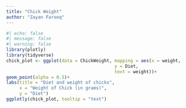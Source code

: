```yaml
---
title: "Chick Weight"
author: "Zayan Farooq"
---
```


```r
#| echo: false
#| message: false
#| warning: false
library(plotly)
library(tidyverse)
chick_plot <- ggplot(data = ChickWeight, mapping = aes(x = weight,
                                         y = Diet,
                                         text = weight))+
geom_point(alpha = 0.5)+
labs(title = "Diet and weight of chicks",
     x = "Weight of Chick (in grams)",
     y = "Diet")
ggplotly(chick_plot, tooltip = "text")
```
